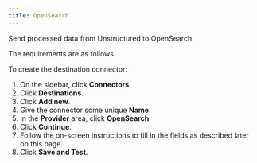 ```yaml
---
title: OpenSearch 
---
```


Send processed data from Unstructured to OpenSearch.

The requirements are as follows.


<OpenSearchPrerequisites />

To create the destination connector:

1. On the sidebar, click **Connectors**.
2. Click **Destinations**.
3. Click **Add new**.
4. Give the connector some unique **Name**.
5. In the **Provider** area, click **OpenSearch**.
6. Click **Continue**. 
7. Follow the on-screen instructions to fill in the fields as described later on this page.
8. Click **Save and Test**.


<OpenSearchFields />